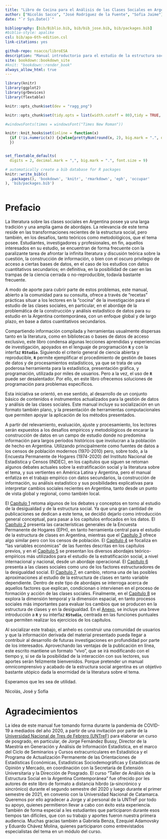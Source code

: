 ```yaml
---
title: "Libro de Cocina para el Análisis de las Clases Sociales en Argentina"
author: ["Nicolás Sacco", "José Rodríguez de la Fuente", "Sofia Jaime"]
date: "`r Sys.Date()`"

bibliography: [bib/Biblio.bib, bib/bib_jose.bib, bib/packages.bib]
#biblio-style: apalike
csl: bib/apa-6th-edition.csl
link-citations: yes

github-repo: nsacco/libroESA
description: "Manual introductorio para el estudio de la estructura social en Argentina"
site: bookdown::bookdown_site
#knit: "bookdown::render_book"
always_allow_html: true
---
```


```r
library(knitr)
library(ggplot2)
library(grDevices)
library(flextable)

knitr::opts_chunk$set(dev = "ragg_png")

knitr::opts_chunk$set(tidy.opts = list(width.cutoff = 80),tidy = TRUE, cache = FALSE, warning = FALSE, message = FALSE, fig.align = 'center', fig.topcaption = TRUE, options(scipen = 999, OutDec = "."), comment = NA)

#windowsFonts(times = windowsFont("Times New Roman"))

knitr::knit_hooks$set(inline = function(x)
  {if (!is.numeric(x)) {x}else{prettyNum(round(x, 2), big.mark = ".", decimal.mark = ",")}
  })


set_flextable_defaults(
  digits = 2, decimal.mark = ",", big.mark = ".", font.size = 9)

# automatically create a bib database for R packages
knitr::write_bib(c(
  .packages(), 'bookdown', 'knitr', 'rmarkdown', 'eph', 'occupar'
), 'bib/packages.bib')



```

# Prefacio {.unnumbered}

La literatura sobre las clases sociales en Argentina posee ya una larga tradición y una amplia gama de abordajes. La relevancia de este tema reside en las transformaciones recientes de la estructura social, pero también, en los desafíos, tanto teóricos como metodológicos, que el tema posee. Estudiantes, investigadores y profesionales, en fin, aquellos interesados en su estudio, se encuentran de forma frecuente con la paralizante tarea de afrontar la infinita literatura y discusión teórica sobre la cuestión, la construcción de información, o bien con el oscuro privilegio de acceso a ciertas bases de datos, en el caso de los estudios con datos cuantitativos secundarios; en definitiva, en la posibilidad de caer en las trampas de la ciencia cerrada o no-reproducible, todavía bastante frecuente.

A modo de aporte para cubrir parte de estos problemas, este manual, abierto a la comunidad para su consulta, ofrece a través de "recetas" prácticas situar a los lectores en la "cocina" de la investigación para el estudio de las clases sociales, en particular, en el abordaje de la problemática de la construcción y análisis estadístico de datos para su estudio en la Argentina contemporánea, con un enfoque global y de largo plazo, en base a datos cuantitativos secundarios.

Compartiendo información compilada y herramientas usualmente dispersas tanto en la literatura, como en bibliotecas o bases de datos de acceso exclusivo, este libro condensa algunas lecciones aprendidas y experiencias de investigación, apoyados en el lenguaje de programación **`R`** y con la interfaz **`RStudio`**. Siguiendo el criterio general de ciencia abierta y reproducible, **`R`** permite ejemplificar el procedimiento de gestión de bases de datos y de procesamientos estadísticos, ya que se trata de una poderosa herramienta para la estadística, presentación gráfica, y programación, utilizada por miles de usuarios. Pero a la vez, el uso de **`R`** puede ser desalentador. Por ello, en este libro ofrecemos soluciones de programación para problemas específicos.

Esta iniciativa se orientó, en ese sentido, al desarrollo de un conjunto básico de contenidos e instrumentos actualizados para la gestión de datos y análisis de las clases sociales. Este manual incluye su socialización en un formato también plano, y la presentación de herramientas computacionales que permiten apoyar la aplicación de los métodos presentados.

A partir del relevamiento, evaluación, ajuste y procesamiento, los lectores serán expuestos a los desafíos empíricos y metodológicos de encarar la construcción de datos en un campo de estudio donde no predomina información para largos períodos históricos que involucran a la población de hecho en Argentina. Utilizando principalmente como fuentes de datos a los censos de población modernos (1970-2010) pero, sobre todo, a la Encuesta Permanente de Hogares (1974-2020) del Instituto Nacional de Estadística y Censos (INDEC), en los capítulos que siguen se retoman algunos debates actuales sobre la estratificación social y la literatura sobre el tema, y sus vertientes en América Latina y Argentina, pero el manual enfatiza en el trabajo empírico con datos secundarios, la construcción de información, su análisis estadístico y sus posibilidades explicativas para interpretar cambios sociales recientes en Argentina, tanto desde un punto de vista global y regional, como también local.

El [Capítulo 1](#analisis1) retoma algunos de los debates y conceptos en torno al estudio de la desigualdad y de la estructura social. Ya que una gran cantidad de publicaciones se dedican a este tema, se decidió dejarlo como introducción general conceptual, para pasar a los capítulos enfocados en los datos. El [Capítulo 2](#fuentes) presenta las características generales de la Encuesta Permanente de Hogares (EPH), en tanto herramienta central para el estudio de la estructura de clases en Argentina, mientras que el [Capítulo 3](#fuentes2) ofrece algo similar pero con los censos de población. El [Capítulo 4](#ocupacion) se focaliza en "las variables económicas" de las fuentes descritas en los capítulos previos, y en el [Capítulo 5](#clases5) se presentan los diversos abordajes teórico-empíricos más utilizados para el estudio de la estratificación social, a nivel internacional y nacional, desde un abordaje operacional. El [Capítulo 6](#independiente) presenta a las clases sociales como uno de los factores estructuradores de la desigualdad social. El [Capítulo 7](#dependiente), en cambio, retoma una de las posibles aproximaciones al estudio de la estructura de clases en tanto variable dependiente. Dentro de este tipo de abordajes se interroga acerca de aquellos factores que explican, condicionan o intervienen en el proceso de formación y acción de las clases sociales. Finalmente, en el [Capítulo 8](#tiempo) se explora la dimensión temporal y la dimensión espacial, en tanto procesos sociales más importantes para evaluar los cambios que se producen en la estructura de clases y en la desigualdad. En el [Anexo](#anexo), se incluye una breve introducción a **`R`** y su interfaz **`RStudio`**, centrada en las funciones puntuales que permiten realizar los ejercicios de los capítulos. 

Al socializar este trabajo, el anhelo es construir una comunidad de usuarios y que la información derivada del material presentado pueda llegar a contribuir al desarrollo de futuras investigaciones en profundidad por parte de los interesados. Aprovechando las ventajas de la publicación en línea, este escrito mantiene un formato "vivo", que se irá modificando con el tiempo y, si se da la posibilidad de la interacción con sus lectores, sus aportes serán felizmente bienvenidos. Porque pretender un manual omnicomprensivo y acabado de la estructura social argentina es un objetivo bastante utópico dada la enormidad de la literatura sobre el tema.

Esperamos que les sea de utilidad.

Nicolás, José y Sofía

# Agradecimientos {.unnumbered}

La idea de este manual fue tomando forma durante la pandemia de COVID-19 a mediados del año 2020, a partir de una invitación por parte de la [Universidad Nacional de Tres de Febrero (UNTreF)](https://untref.edu.ar) para elaborar un curso de posgrado, en particular, de Jorge Fernández Bussy, Director de la Maestría en Generación y Análisis de Información Estadística, en el marco del Ciclo de Seminarios y Cursos extracurriculares en Estadística y el Programa de Actualización Permanente de las Orientaciones de Estadísticas Económicas, Estadísticas Sociodemográficas y Estadísticas de Opinión y Mercado, en coordinación con la Secretaría de Extensión Universitaria y la Dirección de Posgrado. El curso "Taller de Análisis de la Estructura Social en la Argentina Contemporánea" fue ofrecido por les autores de este libro de formato a distancia híbrdo (a-sincrónico y sincrónico) durante el segundo semestre del 2020 y luego durante el primer semestre de 2021, en convenio con la Universidad Nacional de Catamarca. Queremos por ello agradecer a Jorge y al personal de la UNTreF por todo su apoyo, quienes permitieron llevar a cabo con éxito esta experiencia. También de forma especial a les estudiantes que participaron durante esos tiempos tan difíciles, que con su trabajo y aportes fueron nuestra primera audiencia. Muchas gracias también a Gabriela Benza, Ezequiel Adamovsky y Eduardo Chávez Molina, quienes participaron como entrevistados especialistas del tema en un módulo del curso.

